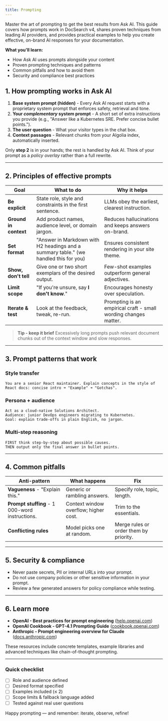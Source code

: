 ```yaml
---
title: Prompting
---
```


Master the art of prompting to get the best results from Ask AI. This guide covers how prompts work in DocSearch v4, shares proven techniques from leading AI providers, and provides practical examples to help you create effective, on-brand AI responses for your documentation.

**What you'll learn:**
- How Ask AI uses prompts alongside your content
- Proven prompting techniques and patterns
- Common pitfalls and how to avoid them
- Security and compliance best practices

## 1. How prompting works in Ask AI

1. **Base system prompt (hidden)** - Every Ask AI request starts with a proprietary system prompt that enforces safety, retrieval and tone.
2. **Your *complementary* system prompt** - A short set of extra instructions you provide (e.g., "Answer like a Kubernetes SRE. Prefer concise bullet points.").
3. **The user question** - What your visitor types in the chat box.
4. **Context passages** - Relevant chunks from your Algolia index, automatically inserted.

Only **step 2** is in your hands; the rest is handled by Ask AI. Think of your prompt as a *policy overlay* rather than a full rewrite.

---

## 2. Principles of effective prompts

| Goal                  | What to do                                                 | Why it helps                                                    |
| --------------------- | ---------------------------------------------------------- | --------------------------------------------------------------- |
| **Be explicit**       | State role, style and constraints in the first sentence.   | LLMs obey the earliest, clearest instruction.                   |
| **Ground in context** | Add product names, audience level, or domain jargon.       | Reduces hallucinations and keeps answers on-brand.              |
| **Set format**        | "Answer in Markdown with H2 headings and a summary table." (we handled this for you) | Ensures consistent rendering in your site theme.                |
| **Show, don't tell**  | Give one or two short exemplars of the desired output.     | Few-shot examples outperform general adjectives.                |
| **Limit scope**       | "If you're unsure, say **I don't know**."                  | Encourages honesty over speculation.                            |
| **Iterate & test**    | Look at the feedback, tweak, re-run.                       | Prompting is an empirical craft - small wording changes matter. |

> **Tip - keep it brief**
> Excessively long prompts push relevant document chunks out of the context window and slow responses.

---

## 3. Prompt patterns that work

### **Style transfer**

```text
You are a senior React maintainer. Explain concepts in the style of React docs: concise intro ➜ "Example" ➜ "Gotchas".
```

### **Persona + audience**

```text
Act as a cloud-native Solutions Architect.
Audience: junior DevOps engineers migrating to Kubernetes.
Goal: explain trade-offs in plain English, no jargon.
```

### **Multi-step reasoning**

```text
FIRST think step-by-step about possible causes.
THEN output only the final answer in bullet points.
```

---

## 4. Common pitfalls

| Anti-pattern                                   | What happens                          | Fix                                    |
| ---------------------------------------------- | ------------------------------------- | -------------------------------------- |
| **Vagueness** - "Explain this."                | Generic or rambling answers.          | Specify role, topic, length.           |
| **Prompt stuffing** - 1 000-word instructions. | Context window overflow; higher cost. | Trim to the essentials.                |
| **Conflicting rules**                          | Model picks one at random.            | Merge rules or order them by priority. |

---

## 5. Security & compliance

* Never paste secrets, PII or internal URLs into your prompt.
* Do not use company policies or other sensitive information in your prompt.
* Review a few generated answers for policy compliance while testing.

---

## 6. Learn more

* **OpenAI - Best practices for prompt engineering** ([help.openai.com][1])
* **OpenAI Cookbook - GPT-4.1 Prompting Guide** ([cookbook.openai.com][2])
* **Anthropic - Prompt engineering overview for Claude** ([docs.anthropic.com][3])

These resources include concrete templates, example libraries and advanced techniques like chain-of-thought prompting.

---

### Quick checklist

* [ ] Role and audience defined
* [ ] Desired format specified
* [ ] Examples included (≤ 2)
* [ ] Scope limits & fallback language added
* [ ] Tested against real user questions

Happy prompting — and remember: iterate, observe, refine!

[1]: https://help.openai.com/en/articles/6654000-best-practices-for-prompt-engineering-with-the-openai-api?utm_source=chatgpt.com "Best practices for prompt engineering with the OpenAI API"
[2]: https://cookbook.openai.com/examples/gpt4-1_prompting_guide?utm_source=chatgpt.com "GPT-4.1 Prompting Guide | OpenAI Cookbook"
[3]: https://docs.anthropic.com/en/docs/build-with-claude/prompt-engineering/overview?utm_source=chatgpt.com "Prompt engineering overview - Anthropic"
